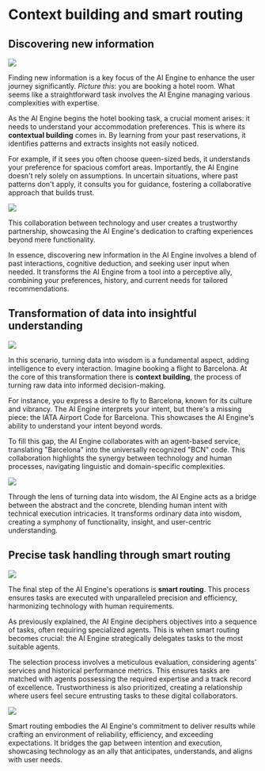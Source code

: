 # Context building and smart routing

## Discovering new information

![](../../../src/images/missing.jpeg)

Finding new information is a key focus of the AI Engine to enhance the user journey significantly. _Picture this_: you are booking a hotel room. What seems like a straightforward task involves the AI Engine managing various complexities with expertise.

As the AI Engine begins the hotel booking task, a crucial moment arises: it needs to understand your accommodation preferences. This is where its **contextual building** comes in. By learning from your past reservations, it identifies patterns and extracts insights not easily noticed.

For example, if it sees you often choose queen-sized beds, it understands your preference for spacious comfort areas. Importantly, the AI Engine doesn't rely solely on assumptions. In uncertain situations, where past patterns don't apply, it consults you for guidance, fostering a collaborative approach that builds trust.

![](../../../src/images/missing.jpeg)

This collaboration between technology and user creates a trustworthy partnership, showcasing the AI Engine's dedication to crafting experiences beyond mere functionality.

In essence, discovering new information in the AI Engine involves a blend of past interactions, cognitive deduction, and seeking user input when needed. It transforms the AI Engine from a tool into a perceptive ally, combining your preferences, history, and current needs for tailored recommendations.

## Transformation of data into insightful understanding

![](../../../src/images/missing.jpeg)

In this scenario, turning data into wisdom is a fundamental aspect, adding intelligence to every interaction. Imagine booking a flight to Barcelona. At the core of this transformation there is **context building**, the process of turning raw data into informed decision-making.

For instance, you express a desire to fly to Barcelona, known for its culture and vibrancy. The AI Engine interprets your intent, but there's a missing piece: the IATA Airport Code for Barcelona. This showcases the AI Engine's ability to understand your intent beyond words.

To fill this gap, the AI Engine collaborates with an agent-based service, translating "Barcelona" into the universally recognized "BCN" code. This collaboration highlights the synergy between technology and human processes, navigating linguistic and domain-specific complexities.

![](../../../src/images/missing.jpeg)

Through the lens of turning data into wisdom, the AI Engine acts as a bridge between the abstract and the concrete, blending human intent with technical execution intricacies. It transforms ordinary data into wisdom, creating a symphony of functionality, insight, and user-centric understanding.

## Precise task handling through smart routing

![](../../../src/images/missing.jpeg)

The final step of the AI Engine's operations is **smart routing**. This process ensures tasks are executed with unparalleled precision and efficiency, harmonizing technology with human requirements.

As previously explained, the AI Engine deciphers objectives into a sequence of tasks, often requiring specialized agents. This is when smart routing becomes crucial: the AI Engine strategically delegates tasks to the most suitable agents.

The selection process involves a meticulous evaluation, considering agents' services and historical performance metrics. This ensures tasks are matched with agents possessing the required expertise and a track record of excellence. Trustworthiness is also prioritized, creating a relationship where users feel secure entrusting tasks to these digital collaborators.

![](../../../src/images/missing.jpeg)

Smart routing embodies the AI Engine's commitment to deliver results while crafting an environment of reliability, efficiency, and exceeding expectations. It bridges the gap between intention and execution, showcasing technology as an ally that anticipates, understands, and aligns with user needs.
